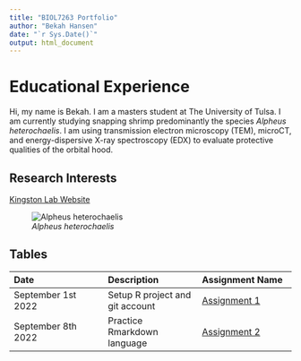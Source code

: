 ```yaml
---
title: "BIOL7263 Portfolio"
author: "Bekah Hansen"
date: "`r Sys.Date()`"
output: html_document
---
```


# Educational Experience
Hi, my name is Bekah. I am a masters student at The University of Tulsa. I am currently studying snapping shrimp predominantly the species *Alpheus heterochaelis*. I am using transmission electron microscopy (TEM), microCT, and energy-dispersive X-ray spectroscopy (EDX) to evaluate protective qualities of the orbital hood. 

## Research Interests
[Kingston Lab Website](https://www.kingston-lab.com/)

![*Alpheus heterochaelis*](images/SS.jpeg)

## Tables

| Date | Description | Assignment Name |
| :-- | :-- | :-- |
| September 1st 2022 | Setup R project and git account | [Assignment 1](Assignments/Assignment1.html) |
| September 8th 2022 | Practice Rmarkdown language | [Assignment 2](index.html) |
